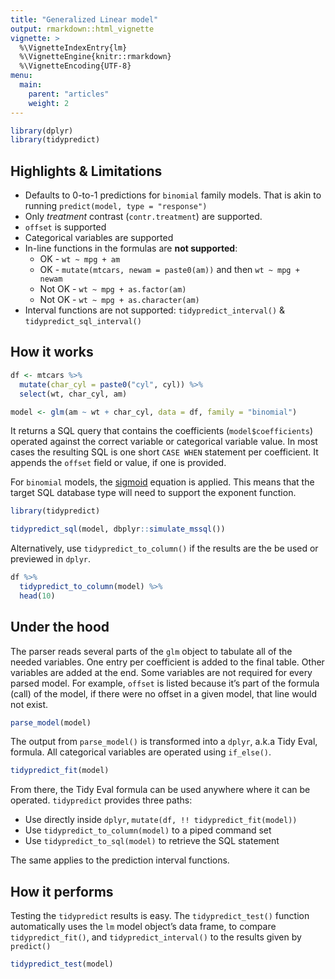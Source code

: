 ```yaml
---
title: "Generalized Linear model"
output: rmarkdown::html_vignette
vignette: >
  %\VignetteIndexEntry{lm}
  %\VignetteEngine{knitr::rmarkdown}
  %\VignetteEncoding{UTF-8}
menu:
  main:
    parent: "articles"
    weight: 2
---
```


```r
library(dplyr)
library(tidypredict)
```

## Highlights & Limitations

- Defaults to 0-to-1 predictions for `binomial` family models. That is akin to running `predict(model, type = "response")`
- Only *treatment* contrast (`contr.treatment`) are supported.
- `offset` is supported
- Categorical variables are supported
- In-line functions in the formulas are **not supported**:  
     - OK - `wt ~ mpg + am` 
     - OK - `mutate(mtcars, newam = paste0(am))` and then `wt ~ mpg + newam`
     - Not OK - `wt ~ mpg + as.factor(am)`
     - Not OK - `wt ~ mpg + as.character(am)`
- Interval functions are not supported: `tidypredict_interval()` & `tidypredict_sql_interval()`

## How it works

```r
df <- mtcars %>%
  mutate(char_cyl = paste0("cyl", cyl)) %>%
  select(wt, char_cyl, am) 

model <- glm(am ~ wt + char_cyl, data = df, family = "binomial")
```

It returns a SQL query that contains the coefficients (`model$coefficients`) operated against the correct variable or categorical variable value.  In most cases the resulting SQL is one short `CASE WHEN` statement per coefficient.  It appends the `offset` field or value, if one is provided.

For `binomial` models, the [sigmoid](https://en.wikipedia.org/wiki/Sigmoid_function) equation is applied. This means that the target SQL database type will need to support the exponent function. 

```r
library(tidypredict)

tidypredict_sql(model, dbplyr::simulate_mssql())
```

Alternatively, use `tidypredict_to_column()` if the results are the be used or previewed in `dplyr`.

```r
df %>%
  tidypredict_to_column(model) %>%
  head(10) 
```

## Under the hood

The parser reads several parts of the `glm` object to tabulate all of the needed variables.  One entry per coefficient is added to the final table. Other variables are added at the end. Some variables are not required for every parsed model.  For example, `offset` is listed because it's part of the formula (call) of the model, if there were no offset in a given model, that line would not exist.

```r
parse_model(model)
```

The output from `parse_model()` is transformed into a `dplyr`, a.k.a Tidy Eval, formula.  All categorical variables are operated using `if_else()`.
```r
tidypredict_fit(model)
```

From there, the Tidy Eval formula can be used anywhere where it can be operated. `tidypredict` provides three paths:

  - Use directly inside `dplyr`,  `mutate(df, !! tidypredict_fit(model))`
  - Use `tidypredict_to_column(model)` to a piped command set
  - Use `tidypredict_to_sql(model)` to retrieve the SQL statement

The same applies to the prediction interval functions.


## How it performs


Testing the `tidypredict` results is easy.  The `tidypredict_test()` function automatically uses the `lm` model object's data frame, to compare `tidypredict_fit()`, and `tidypredict_interval()` to the results given by `predict()`

```r
tidypredict_test(model)
```
